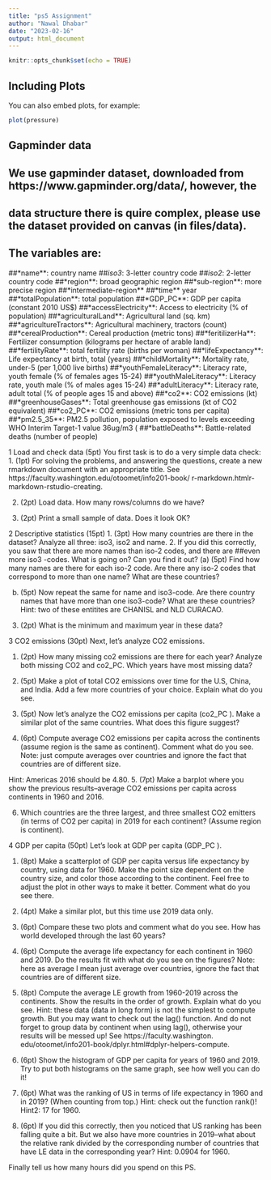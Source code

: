 ```yaml
---
title: "ps5 Assignment"
author: "Nawal Dhabar"
date: "2023-02-16"
output: html_document
---
```


```r
knitr::opts_chunk$set(echo = TRUE)
```

## Including Plots

You can also embed plots, for example:

```r
plot(pressure)
```
## Gapminder data
## We use gapminder dataset, downloaded from https://www.gapminder.org/data/, however, the
## data structure there is quire complex, please use the dataset provided on canvas (in files/data).
## The variables are:
##*name**: country name
##*iso3*: 3-letter country code
##*iso2*: 2-letter country code
##*region**: broad geographic region
##*sub-region**: more precise region
##*intermediate-region**
##*time** year
##*totalPopulation**: total population
##*GDP_PC**: GDP per capita (constant 2010 US$)
##*accessElectricity**: Access to electricity (% of population)
##*agriculturalLand**: Agricultural land (sq. km)
##*agricultureTractors**: Agricultural machinery, tractors (count)
##*cerealProduction**: Cereal production (metric tons)
##*feritilizerHa**: Fertilizer consumption (kilograms per hectare of arable land)
##*fertilityRate**: total fertility rate (births per woman)
##*lifeExpectancy**: Life expectancy at birth, total (years)
##*childMortality**: Mortality rate, under-5 (per 1,000 live births)
##*youthFemaleLiteracy**: Literacy rate, youth female (% of females ages 15-24)
##*youthMaleLiteracy**: Literacy rate, youth male (% of males ages 15-24)
##*adultLiteracy**: Literacy rate, adult total (% of people ages 15 and above)
##*co2**: CO2 emissions (kt)
##*greenhouseGases**: Total greenhouse gas emissions (kt of CO2 equivalent)
##*co2_PC**: CO2 emissions (metric tons per capita)
##*pm2.5_35**: PM2.5 pollution, population exposed to levels exceeding WHO Interim Target-1 value 36ug/m3 (
##*battleDeaths**: Battle-related deaths (number of people)


1 Load and check data (5pt)
You first task is to do a very simple data check:
1. (1pt) For solving the problems, and answering the questions, create a new rmarkdown document with an appropriate title. See https://faculty.washington.edu/otoomet/info201-book/
r-markdown.htmlr-markdown-rstudio-creating.

2. (2pt) Load data. How many rows/columns do we have?

3. (2pt) Print a small sample of data. Does it look OK?


2 Descriptive statistics (15pt)
1. (3pt) How many countries are there in the dataset? Analyze all three: iso3, iso2 and name.
2. If you did this correctly, you saw that there are more names than iso-2 codes, and there are
  ##even more iso3 -codes. What is going on? Can you find it out?
(a) (5pt) Find how many names are there for each iso-2 code. Are there any iso-2 codes that correspond to more than one name? What are these countries?

(b) (5pt) Now repeat the same for name and iso3-code. Are there country names that have
more than one iso3-code? What are these countries?
Hint: two of these entitites are CHANISL and NLD CURACAO.

3. (2pt) What is the minimum and maximum year in these data?

3 CO2 emissions (30pt)
Next, let’s analyze CO2 emissions.

1. (2pt) How many missing co2 emissions are there for each year? Analyze both missing CO2
and co2_PC. Which years have most missing data?

2. (5pt) Make a plot of total CO2 emissions over time for the U.S, China, and India. Add a few more countries of your choice. Explain what do you see.

3. (5pt) Now let’s analyze the CO2 emissions per capita (co2_PC ). Make a similar plot of the same countries. What does this figure suggest?

4. (6pt) Compute average CO2 emissions per capita across the continents (assume region is the same as continent). Comment what do you see.
Note: just compute averages over countries and ignore the fact that countries are of different size.

Hint: Americas 2016 should be 4.80.
5. (7pt) Make a barplot where you show the previous results–average CO2 emissions per capita across continents in 1960 and 2016.

6. Which countries are the three largest, and three smallest CO2 emitters (in terms of CO2 per capita) in 2019 for each continent? (Assume region is continent).


4 GDP per capita (50pt)
Let’s look at GDP per capita (GDP_PC ).

1. (8pt) Make a scatterplot of GDP per capita versus life expectancy by country, using data for 1960. Make the point size dependent on the country size, and color those according to the continent. Feel free to adjust the plot in other ways to make it better.
Comment what do you see there.

2. (4pt) Make a similar plot, but this time use 2019 data only.

3. (6pt) Compare these two plots and comment what do you see. How has world developed
through the last 60 years?

4. (6pt) Compute the average life expectancy for each continent in 1960 and 2019. Do the results fit with what do you see on the figures?
Note: here as average I mean just average over countries, ignore the fact that countries are of different size.
5. (8pt) Compute the average LE growth from 1960-2019 across the continents. Show the results in the order of growth. Explain what do you see.
Hint: these data (data in long form) is not the simplest to compute growth. But you may
want to check out the lag() function. And do not forget to group data by continent when
using lag(), otherwise your results will be messed up! See https://faculty.washington.
edu/otoomet/info201-book/dplyr.html#dplyr-helpers-compute.

6. (6pt) Show the histogram of GDP per capita for years of 1960 and 2019. Try to put both
histograms on the same graph, see how well you can do it!

7. (6pt) What was the ranking of US in terms of life expectancy in 1960 and in 2019? (When counting from top.)
  Hint: check out the function rank()!
  Hint2: 17 for 1960.
  
8. (6pt) If you did this correctly, then you noticed that US ranking has been falling quite a bit. But we also have more countries in 2019–what about the relative rank divided by the corresponding number of countries that have LE data in the corresponding year? Hint: 0.0904 for 1960.

Finally tell us how many hours did you spend on this PS.

